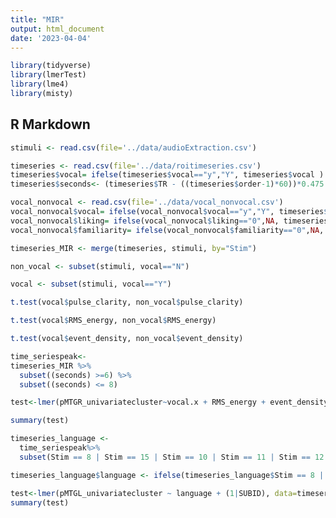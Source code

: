```yaml
---
title: "MIR"
output: html_document
date: '2023-04-04'
---
```


```r
library(tidyverse)
library(lmerTest)
library(lme4)
library(misty)
```

## R Markdown

```r
stimuli <- read.csv(file='../data/audioExtraction.csv')
```

```r
timeseries <- read.csv(file='../data/roitimeseries.csv')
timeseries$vocal= ifelse(timeseries$vocal=="y","Y", timeseries$vocal ) #recoding some values
timeseries$seconds<- (timeseries$TR - ((timeseries$order-1)*60))*0.475 # adding seconds to df

vocal_nonvocal <- read.csv(file='../data/vocal_nonvocal.csv')
vocal_nonvocal$vocal= ifelse(vocal_nonvocal$vocal=="y","Y", timeseries$vocal ) #recoding some values
vocal_nonvocal$liking= ifelse(vocal_nonvocal$liking=="0",NA, timeseries$liking ) #recoding some values
vocal_nonvocal$familiarity= ifelse(vocal_nonvocal$familiarity=="0",NA, timeseries$familiarity ) #recoding some values

timeseries_MIR <- merge(timeseries, stimuli, by="Stim")
```

```r
non_vocal <- subset(stimuli, vocal=="N")

vocal <- subset(stimuli, vocal=="Y")

t.test(vocal$pulse_clarity, non_vocal$pulse_clarity)

t.test(vocal$RMS_energy, non_vocal$RMS_energy)

t.test(vocal$event_density, non_vocal$event_density)
```

```r
time_seriespeak<-
timeseries_MIR %>%
  subset((seconds) >=6) %>%
  subset((seconds) <= 8)

test<-lmer(pMTGR_univariatecluster~vocal.x + RMS_energy + event_density + (vocal.x + RMS_energy + event_density|SUBID), data=time_seriespeak) #random intercepts and slopes. consider adding ratings?

summary(test)
```

```r
timeseries_language <-
  time_seriespeak%>%
  subset(Stim == 8 | Stim == 15 | Stim == 10 | Stim == 11 | Stim == 12 | Stim == 13 ) #pick stims want to compare

timeseries_language$language <- ifelse(timeseries_language$Stim == 8 | timeseries_language$Stim == 15, "Non-English", "English")

test<-lmer(pMTGL_univariatecluster ~ language + (1|SUBID), data=timeseries_language) #random  intercepts
summary(test)
```